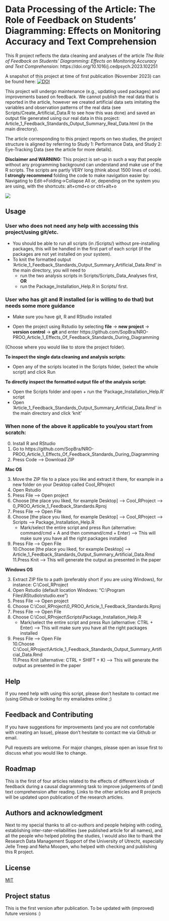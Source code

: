 # Data Processing of the Article: The Role of Feedback on Students’ Diagramming: Effects on Monitoring Accuracy and Text Comprehension

This R project reflects the data cleaning and analyses of the article
_The Role of Feedback on Students’ Diagramming: Effects on Monitoring Accuracy and Text Comprehension:_ https://doi.org/10.1016/j.cedpsych.2023.102251

A snapshot of this project at time of first publication (November 2023) can be found here: 
[![DOI](https://zenodo.org/badge/719480492.svg)](https://zenodo.org/doi/10.5281/zenodo.10204077)

This project will undergo maintenance (e.g., updating used packages) and improvements based on feedback. 
We cannot publish the real data that is reported in the article, however we created artificial data sets imitating the variables and observation patterns of the real data 
(see Scripts/Create_Artificial_Data.R to see how this was done) and saved an output file generated using our real data in this project: Article_1_Feedback_Standards_Output_Summary_Real_Data.html (in the main directory). 

The article corresponding to this project reports on two studies, the project structure is aligned by referring to Study 1: Performance Data, and Study 2: Eye-Tracking Data (see the article for more details).

<b>Disclaimer and WARNING:</b>
This project is set-up in such a way that people without any programming background can understand and make use of the R scripts. The scripts are partly VERY long (think about 1500 lines of code).  
<b>I strongly recommend</b> folding the code to make navigation easier by:  
Navigating to Edit->Folding->Collapse All or, depending on the system you are using, with the shortcuts: alt+cmd+o or ctrl+alt+o

![ ](Documentation/R_script_navigation.png)

## Usage                      

### User who does not need any help with accessing this project/using git/etc.

  - You should be able to run all scripts (in /Scripts/) without pre-installing packages, this will be handled in the first part of each script (if the packages are not yet installed on your system).  
  - To knit the formatted output 'Article_1_Feedback_Standards_Output_Summary_Artificial_Data.Rmd' in the main directory, you will need to 
      -  run the two analysis scripts in Scripts/Scripts_Data_Analyses first, <b>OR</b>
      -  run the Package_Installation_Help.R in Scripts/ first.

### User who has git and R installed (or is willing to do that) but needs some more guidance

   -  Make sure you have git, R and RStudio installed

   -  Open the project using Rstudio by selecting <b>file</b> -> <b>new project</b> -> <b>version control</b> -> <b>git</b> and enter https://github.com/SopBra/NRO-PROO_Article_1_Effects_Of_Feedback_Standards_During_Diagramming

(Choose where you would like to store the project folder).

<b>To inspect the single data cleaning and analysis scripts:</b>

   - Open any of the scripts located in the Scripts folder, (select the whole script) and click Run

<b>To directly inspect the formatted output file of the analysis script:</b>

   - Open the Scripts folder and open + run the 'Package_Installation_Help.R' script
   - Open 'Article_1_Feedback_Standards_Output_Summary_Artificial_Data.Rmd' in the main directory and click 'knit'
   
### When none of the above it applicable to you/you start from scratch:

0. Install R and RStudio
1. Go to https://github.com/SopBra/NRO-PROO_Article_1_Effects_Of_Feedback_Standards_During_Diagramming
2. Press Code --> Download ZIP

<b>Mac OS</b>

3. Move the ZIP file to a place you like and extract it there, for example in a new folder on your Desktop called Cool_RProject
4. Open Rstudio 
5. Press File --> Open project
6. Choose [the place you liked, for example Desktop] --> Cool_RProject --> 0_PROO_Article_1_Feedback_Standards.Rproj
7. Press File --> Open File
8. Choose [the place you liked, for example Desktop] --> Cool_RProject --> Scripts --> Package_Installation_Help.R
   -  Mark/select the entire script and press Run (alternative: command/cmd + A and then command/cmd + Enter) --> This will make sure you have all the right packages installed
9. Press File --> Open File  
10.Choose [the place you liked, for example Desktop] --> Article_1_Feedback_Standards_Output_Summary_Artificial_Data.Rmd  
11.Press Knit --> This will generate the output as presented in the paper



<b>Windows OS</b>

3. Extract ZIP file to a path (preferably short if you are using Windows), for instance: C:&#92;Cool_RProject\
4. Open Rstudio (default location Windows: "C:&#92;Program Files&#92;RStudio&#92;rstudio.exe")
5. Press File --> Open project
6. Choose C:&#92;Cool_RProject&#92;0_PROO_Article_1_Feedback_Standards.Rproj
7. Press File --> Open File
8. Choose C:&#92;Cool_RProject&#92;Scripts&#92;Package_Installation_Help.R
   -  Mark/select the entire script and press Run (alternative: CTRL + Enter) --> This will make sure you have all the right packages installed
9. Press File --> Open File  
10.Choose C:&#92;Cool_RProject&#92;Article_1_Feedback_Standards_Output_Summary_Artificial_Data.Rmd  
11.Press Knit (alternative: CTRL + SHIFT + K) --> This will generate the output as presented in the paper

## Help                       
If you need help with using this script, please don't hesitate to contact me (using Github or looking for my emailadres online ;)

## Feedback and Contributing  
If you have suggestions for improvements (and you are not comfortable with creating an Issue), please don't hesitate to contact me via Github or email.

Pull requests are welcome. For major changes, please open an issue first to discuss what you would like to change.

## Roadmap                    

This is the first of four articles related to the effects of different kinds of feedback during a causal diagramming task to improve judgements of (and) text comprehension after reading. Links to the other articles and R projects will be updated upon publication of the research articles.

## Authors and acknowledgment 

Next to my special thanks to all co-authors and people helping with coding, establishing inter-rater-reliabilities (see published article for all names), and all the people who helped piloting the studies, I would also like to thank the Research Data Management Support of the University of Utrecht, especially Jelle Treep and Neha Moopen, who helped with checking and publishing this R project.

## License                    

[MIT](https://choosealicense.com/licenses/mit/)

## Project status             

This is the first version after publication. To be updated with (improved) future versions :)






